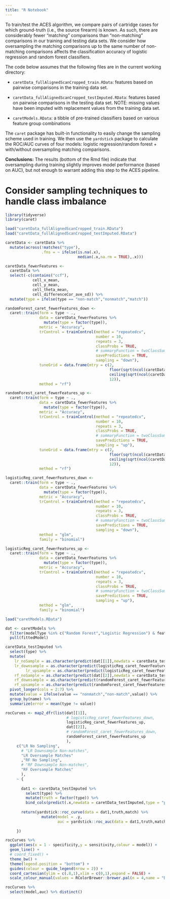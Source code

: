 ```yaml
---
title: "R Notebook"
---
```


To train/test the ACES algorithm, we compare pairs of cartridge cases for which ground-truth (i.e., the source firearm) is known.
As such, there are considerably fewer "matching" comparisons than "non-matching" comparisons in our training and testing data sets.
We consider how oversampling the matching comparisons up to the same number of non-matching comparisons affects the classification accuracy of logistic regression and random forest classifiers.

The code below assumes that the following files are in the current working directory:

- `caretData_fullAlignedScanCropped_train.RData`: features based on pairwise comparisons in the training data set.

- `caretData_fullAlignedScanCropped_testImputed.RData`: features based on pairwise comparisons in the testing data set. NOTE: missing values have been imputed with replacement values from the training data set.

- `caretModels.RData`: a tibble of pre-trained classifiers based on various feature group combinations

The `caret` package has built-in functionality to easily change the sampling scheme used in training. We then use the `yardstick` package to calculate the ROC/AUC curves of four models: logistic regression/random forest + with/without oversampling matching comparisons. 

**Conclusions:** The results (bottom of the Rmd file) indicate that oversampling during training slightly improves model performance (based on AUC), but not enough to warrant adding this step to the ACES pipeline.

# Consider sampling techniques to handle class imbalance

```r
library(tidyverse)
library(caret)

load("caretData_fullAlignedScanCropped_train.RData")
load("caretData_fullAlignedScanCropped_testImputed.RData")

caretData <- caretData %>%
  mutate(across(!matches("type"),
                .fns = ~ ifelse(is.na(.x),
                                median(.x,na.rm = TRUE),.x)))

caretData_fewerFeatures <- 
  caretData %>%
  select(-c(contains("ccf"),
            cell_x_mean,
            cell_y_mean,
            cell_theta_mean,
            cell_differenceCor_ave_sd)) %>%
  mutate(type = ifelse(type == "non-match","nonmatch","match"))

randomForest_caret_fewerFeatures_down <- 
  caret::train(form = type ~ .,
               data = caretData_fewerFeatures %>%
                 mutate(type = factor(type)),
               metric = "Accuracy",
               trControl = trainControl(method = "repeatedcv",
                                        number = 10,
                                        repeats = 3,
                                        classProbs = TRUE,
                                        # summaryFunction = twoClassSummary,
                                        savePredictions = TRUE,
                                        sampling = "down"),
               tuneGrid = data.frame(mtry = c(2,
                                              floor(sqrt(ncol(caretData_fewerFeatures))),
                                              ceiling(sqrt(ncol(caretData_fewerFeatures))),
                                              12)),
               method = "rf")

randomForest_caret_fewerFeatures_up <- 
  caret::train(form = type ~ .,
               data = caretData_fewerFeatures %>%
                 mutate(type = factor(type)),
               metric = "Accuracy",
               trControl = trainControl(method = "repeatedcv",
                                        number = 10,
                                        repeats = 3,
                                        classProbs = TRUE,
                                        # summaryFunction = twoClassSummary,
                                        savePredictions = TRUE,
                                        sampling = "up"),
               tuneGrid = data.frame(mtry = c(2,
                                              floor(sqrt(ncol(caretData_fewerFeatures))),
                                              ceiling(sqrt(ncol(caretData_fewerFeatures))),
                                              12)),
               method = "rf")
```

```r
logisticReg_caret_fewerFeatures_down <- 
  caret::train(form = type ~ .,
               data = caretData_fewerFeatures %>%
                 mutate(type = factor(type)),
               metric = "Accuracy",
               trControl = trainControl(method = "repeatedcv",
                                        number = 10,
                                        repeats = 3,
                                        classProbs = TRUE,
                                        # summaryFunction = twoClassSummary,
                                        savePredictions = TRUE,
                                        sampling = "down"),
               method = "glm",
               family = "binomial")

logisticReg_caret_fewerFeatures_up <- 
  caret::train(form = type ~ .,
               data = caretData_fewerFeatures %>%
                 mutate(type = factor(type)),
               metric = "Accuracy",
               trControl = trainControl(method = "repeatedcv",
                                        number = 10,
                                        repeats = 3,
                                        classProbs = TRUE,
                                        # summaryFunction = twoClassSummary,
                                        savePredictions = TRUE,
                                        sampling = "up"),
               method = "glm",
               family = "binomial")
```


```r
load("caretModels.RData")

dat <- caretModels %>%
  filter(modelType %in% c("Random Forest","Logistic Regression") & featureGroup == "Relevant Features") %>%
  pull(fittedModel)

caretData_testImputed %>%
  select(type) %>%
  mutate(
    lr_noSample = as.character(predict(dat[[1]],newdata = caretData_testImputed)),
    lr_downsample = as.character(predict(logisticReg_caret_fewerFeatures_down,newdata = caretData_testImputed)),
         lr_upsample = as.character(predict(logisticReg_caret_fewerFeatures_up,newdata = caretData_testImputed)),
    rf_noSample = as.character(predict(dat[[2]],newdata = caretData_testImputed)),
    rf_downsample = as.character(predict(randomForest_caret_fewerFeatures_down,newdata = caretData_testImputed)),
    rf_upsample = as.character(predict(randomForest_caret_fewerFeatures_up,newdata = caretData_testImputed)))  %>%
  pivot_longer(cols = 2:7) %>%
  mutate(value = ifelse(value == "nonmatch","non-match",value)) %>%
  group_by(name) %>%
  summarize(error = mean(type != value))

rocCurves <- map2_dfr(list(dat[[1]],
                           # logisticReg_caret_fewerFeatures_down,
                           logisticReg_caret_fewerFeatures_up,
                           dat[[2]],
                           # randomForest_caret_fewerFeatures_down,
                           randomForest_caret_fewerFeatures_up
                           ),
     c("LR No Sampling",
       # "LR Downsample Non-matches",
       "LR Oversample Matches"
       ,"RF No Sampling",
       # "RF Downsample Non-matches",
       "RF Oversample Matches"
       ),
     ~ {
       
       dat1 <- caretData_testImputed %>%
         select(type) %>%
         mutate(truth = factor(type)) %>%
         bind_cols(predict(.x,newdata = caretData_testImputed,type = "prob"))
       
       return(yardstick::roc_curve(data = dat1,truth,match) %>%
                mutate(model = .y,
                       auc = yardstick::roc_auc(data = dat1,truth,match) %>% pull(.estimate) %>% unique()))
       
     })

rocCurves %>%
  ggplot(aes(x = 1 - specificity,y = sensitivity,colour = model)) +
  geom_line() +
  # coord_fixed() +
  theme_bw() +
  theme(legend.position = "bottom") +
  guides(colour = guide_legend(nrow = 2)) +
  coord_cartesian(ylim = c(.8,1),xlim = c(0,1),expand = FALSE) +
  scale_colour_manual(values = RColorBrewer::brewer.pal(n = 4,name = "Dark2"))

rocCurves %>%
  select(model,auc) %>% distinct()
```
